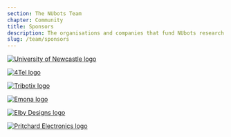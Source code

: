 ```yaml
---
section: The NUbots Team
chapter: Community
title: Sponsors
description: The organisations and companies that fund NUbots research.
slug: /team/sponsors
---
```


[![University of Newcastle logo](./images/uon.png)](https://www.newcastle.edu.au/)

[![4Tel logo](./images/4tel.png)](https://www.4tel.com.au/)

[![Tribotix logo](./images/tribotix.png)](https://tribotix.com/)

[![Emona logo](./images/emona.png)](https://emona.com.au/)

[![Elby Designs logo](./images/elby.png)](https://www.elby-designs.com/)

[![Pritchard Electronics logo](./images/pritchard.png)](https://pritchardelectronics.com.au/)

